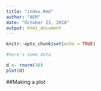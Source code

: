 ```yaml
---
title: "index.Rmd"
author: "AEM"
date: "October 23, 2018"
output: html_document
---
```


```r
knitr::opts_chunk$set(echo = TRUE)
```

```r
#here's some data

d <- rnorm(30)
plot(d)


```


##Making a plot
```r



```

